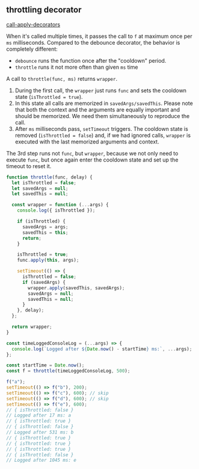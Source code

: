 
## throttling decorator

[call-apply-decorators](https://javascript.info/call-apply-decorators)

When it's called multiple times, it passes the call to `f` at maximum once
per `ms` milliseconds.
Compared to the debounce decorator, the behavior is completely different:
- `debounce` runs the function once after the "cooldown" period.
- `throttle` runs it not more often than given `ms` time

A call to `throttle(func, ms)` returns `wrapper`.

1. During the first call, the `wrapper` just runs `func` and sets the
cooldown state (`isThrottled = true`).
2. In this state all calls are memorized in `savedArgs/savedThis`. Please note
that both the context and the arguments are equally important and should be memorized.
We need them simultaneously to reproduce the call.
3. After `ms` milliseconds pass, `setTimeout` triggers. The cooldown state is removed
(`isThrottled = false`) and, if we had ignored calls, `wrapper` is executed with the
last memorized arguments and context.

The 3rd step runs not `func`, but `wrapper`, because we not only need to execute `func`,
but once again enter the cooldown state and set up the timeout to reset it.

```js
function throttle(func, delay) {
  let isThrottled = false;
  let savedArgs = null;
  let savedThis = null;

  const wrapper = function (...args) {
    console.log({ isThrottled });

    if (isThrottled) {
      savedArgs = args;
      savedThis = this;
      return;
    }

    isThrottled = true;
    func.apply(this, args);

    setTimeout(() => {
      isThrottled = false;
      if (savedArgs) {
        wrapper.apply(savedThis, savedArgs);
        savedArgs = null;
        savedThis = null;
      }
    }, delay);
  };

  return wrapper;
}

const timeLoggedConsoleLog = (...args) => {
  console.log(`Logged after ${Date.now() - startTime} ms:`, ...args);
};

const startTime = Date.now();
const f = throttle(timeLoggedConsoleLog, 500);

f("a");
setTimeout(() => f("b"), 200);
setTimeout(() => f("c"), 600); // skip
setTimeout(() => f("d"), 600); // skip
setTimeout(() => f("e"), 600);
// { isThrottled: false }
// Logged after 17 ms: a
// { isThrottled: true }
// { isThrottled: false }
// Logged after 531 ms: b
// { isThrottled: true }
// { isThrottled: true }
// { isThrottled: true }
// { isThrottled: false }
// Logged after 1045 ms: e
```

